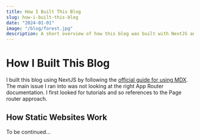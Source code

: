 ```yaml
---
title: How I Built This Blog
slug: how-i-built-this-blog
date: "2024-01-01"
image: "/blog/forest.jpg"
description: A short overview of how this blog was built with NextJS and Github Pages.
---
```


# How I Built This Blog

I built this blog using NextJS by following the [official guide for using MDX](https://nextjs.org/docs/app/building-your-application/configuring/mdx).
The main issue I ran into was not looking at the right App Router documentation. I first looked for tutorials and so references to the Page router approach.

## How Static Websites Work

To be continued...